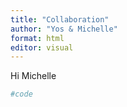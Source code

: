 ```yaml
---
title: "Collaboration"
author: "Yos & Michelle"
format: html
editor: visual
---
```


Hi Michelle

```r
#code 
```

